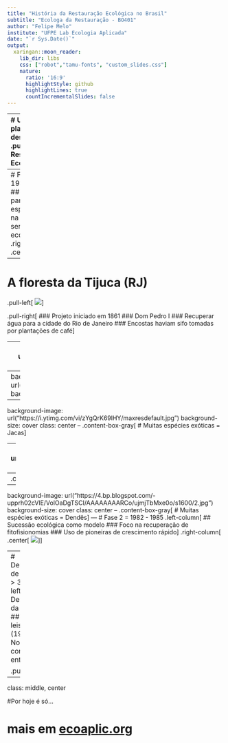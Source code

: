 ```yaml
---
title: "História da Restauração Ecológica no Brasil"
subtitle: "Ecologa da Restauração - BO401"
author: "Felipe Melo"
institute: "UFPE Lab Ecologia Aplicada"
date: "`r Sys.Date()`"
output:
  xaringan::moon_reader:
    lib_dir: libs
    css: ["robot","tamu-fonts", "custom_slides.css"]
    nature:
      ratio: '16:9'
      highlightStyle: github
      highlightLines: true
      countIncrementalSlides: false
---
```



---
# Uma ciência em plano desenvolvimento...
.pull-left[
# Restoration Ecology

## Ciência ecológica por trás da restauração

<img src=https://onlinelibrary.wiley.com/cover/1526100x/29/S1>
]

.pull-right[
# Ecological Restoration

## Prática da restauração  baseada em princípios científicos

<img src=https://images-na.ssl-images-amazon.com/images/I/91vc8GfsMLL.jpg>
]

---
# Fase 1 = antes de 1982
.left-column[
## Sem critério para escolha de espécies
## Foco na recuperação de serviços ecossistêmicos
]
.right-column[
.center[
<img src=https://vitruvius.com.br/media/images/magazines/grid_9/56dc66ff78e9_fig1rugendas_defrichement_dune_foret.jpg>
]]

---
# A floresta da Tijuca (RJ)
.pull-left[
<img src=http://s.glbimg.com/og/rg/f/original/2011/05/27/panorama_cristo_606x455.jpg>
]

.pull-right[
### Projeto iniciado em 1861
### Dom Pedro I
### Recuperar água para a cidade do Rio de Janeiro
### Encostas haviam sifo tomadas por plantações de café
]

---
background-image: url("http://s.glbimg.com/og/rg/f/original/2011/05/27/291_218_mocke_stanley_owen_1874.jpg")
background-size: 80%
---
background-image: url("http://s.glbimg.com/og/rg/f/original/2011/05/27/291_218_entrada_da_floresta_da_tijuca_1865.jpg")
background-size: 80%

---
background-image: url("https://i.ytimg.com/vi/zYgQrK69lHY/maxresdefault.jpg")
background-size: cover
class: center
--
.content-box-gray[
# Muitas espécies exóticas =  Jacas
]

---
background-image: url("https://www.amda.org.br/images/cr%C3%A9dito_evandro_ferreira.jpg")
background-size: cover
class: center
--
.content-box-gray[
# Muitas espécies exóticas =  Bambus
]

---
background-image: url("https://4.bp.blogspot.com/-upprh02cVlE/VolOaDgTSCI/AAAAAAAARCo/ujmjTbMxe0o/s1600/2.jpg")
background-size: cover
class: center
--
.content-box-gray[
# Muitas espécies exóticas =  Dendês
]
---
# Fase 2 = 1982 - 1985
.left-column[
## Sucessão ecológica como modelo
### Foco na recuperação de fitofisionomias
### Uso de pioneiras de crescimento rápido
]
.right-column[
.center[
<img src=https://previews.agefotostock.com/previewimage/medibigoff/710b1eb15e548a83896dd46bc226360c/vd7-3216822.jpg>
]]

---
# Desenvolvimento de plantios com > 30 spp
.pull-left[
##- Desenvolvmento da silvicultura
##- Primeiras leis florestais (1981)
##- Noções de competição entre espécies
]

.pull-right[
<img src=https://imagens.ebc.com.br/TgAbRUWd4iPyPAiAt7rYn1kELHQ=/1170x700/smart/https://agenciabrasil.ebc.com.br/sites/default/files/thumbnails/image/50127177276_c73f25e5f6_o.jpg?itok=sWbsZX6L>
]

---

class: middle, center

#Por hoje é só...

# mais em [ecoaplic.org](www.ecoapplic.org)

